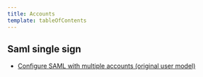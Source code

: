 ```yaml
---
title: Accounts
template: tableOfContents
---
```


## Saml single sign

* [Configure SAML with multiple accounts (original user model)](/docs/accounts-partnerships/accounts/saml-single-sign/configure-saml-multiple-accounts)
